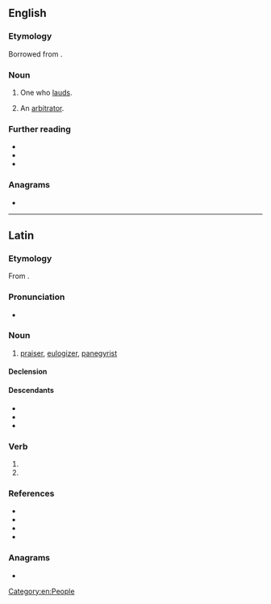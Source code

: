 {{also|lăudător}}
==English==

===Etymology===
Borrowed from {{bor|en|la|laudator}}.

===Noun===
{{en-noun}}

# One who [[laud]]s.
# {{lb|en|legal|obsolete}} {{rfv-sense|en}} An [[arbitrator]].
#: {{rfquotek|en|Cowell}}

===Further reading===
* {{R:Webster 1913}}
* {{R:Century 1911}}
* {{R:OneLook}}

===Anagrams===
* {{anagrams|en|a=aadlortu|adulator}}

[[Category:en:People]]

----

==Latin==

===Etymology===
From {{af|la|laudō|-tor}}.

===Pronunciation===
* {{la-IPA|laudātor}}

===Noun===
{{la-noun|laudātor<3>}}

# [[praiser]], [[eulogizer]], [[panegyrist]]

====Declension====
{{la-ndecl|laudātor<3>}}

====Descendants====
* {{desc|en|laudator|bor=1}}
* {{desc|it|lodatore}}
* {{desc|ro|lăudător}}

===Verb===
{{la-verb-form|laudātor}}

# {{inflection of|la|laudō||2|s|futr|pasv|impr}}
# {{inflection of|la|laudō||3|s|futr|pasv|impr}}

===References===
* {{R:L&S}}
* {{R:Elementary Lewis}}
* {{R:du Cange}}
* {{R:Gaffiot}}
===Anagrams===
* {{l|la|adūlātor}}